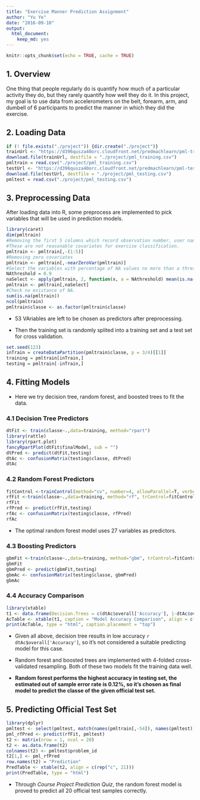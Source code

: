 ---
title: "Exercise Manner Prediction Assignment"
author: "Yu Ye"
date: "2016-09-10"
output: 
  html_document: 
    keep_md: yes
---

```{r setup, include=FALSE}
knitr::opts_chunk$set(echo = TRUE, cache = TRUE)
```

## 1. Overview
One thing that people regularly do is quantify how much of a particular activity they do, but they rarely quantify how well they do it. In this project, my goal is to use data from accelerometers on the belt, forearm, arm, and dumbell of 6 participants to predict the manner in which they did the exercise.

## 2. Loading Data

```{r loading}
if (! file.exists("./project")) {dir.create("./project")}
trainUrl <- "https://d396qusza40orc.cloudfront.net/predmachlearn/pml-training.csv"
download.file(trainUrl, destfile = "./project/pml_training.csv")
pmltrain = read.csv("./project/pml_training.csv")
testUrl <- "https://d396qusza40orc.cloudfront.net/predmachlearn/pml-testing.csv"
download.file(testUrl, destfile = "./project/pml_testing.csv")
pmltest = read.csv("./project/pml_testing.csv")
```

## 3. Preprocessing Data
After loading data into R, some preprocess are implemented to pick variables that will be used in prediction models.
```{r cleaning}
library(caret)
dim(pmltrain)
#Removing the first 5 columns which record observation number, user name and timestamp.
#These are not reasonable covariates for exercise classification.
pmltrain <- pmltrain[,-(1:5)]
#Removing zero covariates
pmltrain <- pmltrain[,-nearZeroVar(pmltrain)]
#Select the variables with percentage of NA values no more than a threshold.
NAthreshold = 0.9
naSelect <- apply(pmltrain, 2, function(x, a = NAthreshold) mean(is.na(x)) < a)
pmltrain <- pmltrain[,naSelect]
#Check no existance of NA.
sum(is.na(pmltrain))
ncol(pmltrain)
pmltrain$classe <- as.factor(pmltrain$classe)
```

* 53 VAriables are left to be chosen as predictors after preprocessing.

* Then the training set is randomly splited into a training set and a test set for cross validation.

```{r partition}
set.seed(123)
inTrain = createDataPartition(pmltrain$classe, p = 3/4)[[1]]
training = pmltrain[inTrain,]
testing = pmltrain[-inTrain,]
```

## 4. Fitting Models

* Here we try decision tree, random forest, and boosted trees to fit the data.

### 4.1 Decision Tree Predictors
```{r rpart}
dtFit <- train(classe~.,data=training, method="rpart")
library(rattle)
library(rpart.plot)
fancyRpartPlot(dtFit$finalModel, sub = "")
dtPred <- predict(dtFit,testing)
dtAc <- confusionMatrix(testing$classe, dtPred)
dtAc
```

### 4.2 Random Forest Predictors
```{r rf}
fitControl <-trainControl(method="cv", number=4, allowParallel=T, verbose=F)
rfFit <-train(classe~.,data=training, method="rf", trControl=fitControl, verbose=F)
rfFit
rfPred <- predict(rfFit,testing)
rfAc <- confusionMatrix(testing$classe, rfPred)
rfAc
```

* The optimal random forest model uses 27 variables as predictors. 

### 4.3 Boosting Predictors
```{r gbm}
gbmFit <-train(classe~.,data=training, method="gbm", trControl=fitControl,verbose=F)
gbmFit
gbmPred <- predict(gbmFit,testing)
gbmAc <- confusionMatrix(testing$classe, gbmPred)
gbmAc
```

### 4.4 Accuracy Comparison
```{r accuracy_comparison, results = "asis"}
library(xtable)
t1 <- data.frame(Decision.Trees = c(dtAc$overall['Accuracy'], 1-dtAc$overall['Accuracy']), Random.Forest = c(rfAc$overall['Accuracy'], 1-rfAc$overall['Accuracy']), Boosted.Trees = c(gbmAc$overall['Accuracy'], 1-gbmAc$overall['Accuracy']), row.names = c("Accuracy", "Estimated Out of Sample Error Rate"))
AcTable <- xtable(t1, caption = "Model Accuracy Comparison", align = c(rep("c", 4)), digits = 4)
print(AcTable, type = "html", caption.placement = "top")
```


* Given all above, decision tree results in low accuracy `r dtAc$overall['Accuracy']`, so it's not considered a suitable predicting model for this case.

* Random forest and boosted trees are implemented with 4-folded cross-validated resampling. Both of these two models fit the training data well.

* __Random forest performs the highest accuracy in testing set, the estimated out of sample error rate is 0.12%, so it's chosen as final model to predict the classe of the given official test set.__

## 5. Predicting Official Test Set
```{r test, results = "asis"}
library(dplyr)
pmltest <- select(pmltest, match(names(pmltrain[,-54]), names(pmltest)), problem_id)
pml_rfPred <- predict(rfFit, pmltest)
t2 <- matrix(nrow = 1, ncol = 20)
t2 <- as.data.frame(t2)
colnames(t2) <- pmltest$problem_id
t2[1,] <- pml_rfPred
row.names(t2) = "Prediction"
PredTable <- xtable(t2, align = c(rep("c", 21)))
print(PredTable, type = "html")
```

* Through _Course Project Prediction Quiz_, the random forest model is proved to predict all 20 official test samples correctly.